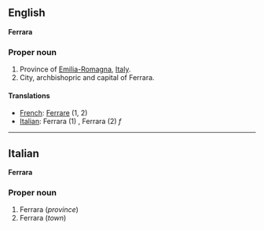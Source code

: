 ==English==
'''Ferrara'''

===Proper noun===

#Province of [[Emilia-Romagna]], [[Italy]].
#City, archbishopric and capital of Ferrara.

====Translations====

*[[French]]: [[Ferrare]] (1, 2)
*[[Italian]]: Ferrara (1) '' '', Ferrara (2) ''f''

----

==Italian==
'''Ferrara'''

===Proper noun===

#Ferrara (''province'')
#Ferrara (''town'')